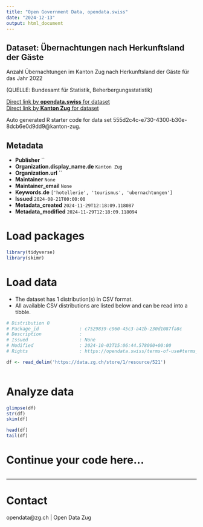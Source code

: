 ```yaml
---
title: "Open Government Data, opendata.swiss"
date: "2024-12-13"
output: html_document
---
```


## Dataset: Übernachtungen nach Herkunftsland der Gäste

Anzahl Übernachtungen im Kanton Zug nach Herkunftsland der Gäste für das Jahr 2022

(QUELLE: Bundesamt für Statistik, Beherbergungsstatistik)

[Direct link by **opendata.swiss** for dataset](https://opendata.swiss/de/dataset/ubernachtungen-nach-herkunftsland-der-gaste)<br>
[Direct link by **Kanton Zug** for dataset](https://www.zg.ch/behoerden/gesundheitsdirektion/statistikfachstelle/themen/10-tourismus)

Auto generated R starter code for data set 555d2c4c-e730-4300-b30e-8dcb6e0d9dd9@kanton-zug.

## Metadata

- **Publisher** ``
- **Organization.display_name.de** `Kanton Zug`
- **Organization.url** ``
- **Maintainer** `None`
- **Maintainer_email** `None`
- **Keywords.de** `['hotellerie', 'tourismus', 'ubernachtungen']`
- **Issued** `2024-08-21T00:00:00`
- **Metadata_created** `2024-11-29T12:18:09.118087`
- **Metadata_modified** `2024-11-29T12:18:09.118094`


# Load packages

```r

library(tidyverse)
library(skimr)

```

# Load data

-   The dataset has 1 distribution(s) in CSV format.
-   All available CSV distributions are listed below and can be read into a tibble.

```r

# Distribution 0
# Package_id               : c7529839-c960-45c3-a41b-230d1087fa8c
# Description              : 
# Issued                   : None
# Modified                 : 2024-10-03T15:06:44.578000+00:00
# Rights                   : https://opendata.swiss/terms-of-use#terms_open

df <- read_delim('https://data.zg.ch/store/1/resource/521')



```

# Analyze data

```r

glimpse(df)
str(df)
skim(df)

head(df)
tail(df)

```

# Continue your code here...

```r

```

------------------------------------------------------------------------

# Contact

opendata@zg.ch | Open Data Zug
